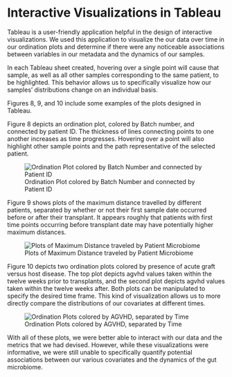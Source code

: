 # Interactive Visualizations in Tableau

Tableau is a user-friendly application helpful in the design of interactive visualizations. We used this application to visualize the our data over time in our ordination plots and determine if there were any noticeable associations between variables in our metadata and the dynamics of our samples.

In each Tableau sheet created, hovering over a single point will cause that sample, as well as all other samples corresponding to the same patient, to be highlighted. This behavior allows us to specifically visualize how our samples' distributions change on an individual basis.

Figures 8, 9, and 10 include some examples of the plots designed in Tableau. 

Figure 8 depicts an ordination plot, colored by Batch number, and connected by patient ID. The thickness of lines connecting points to one another increases as time progresses. Hovering over a point will also highlight other sample points and the path representative of the selected patient.

<p>
![Ordination Plot colored by Batch Number and connected by Patient ID](/Users/viveksriram/Desktop/ThesisFigures/figure8.png)

</p>

Figure 9 shows plots of the maximum distance travelled by different patients, separated by whether or not their first sample date occurred before or after their transplant. It appears roughly that patients with first time points occurring before transplant date may have potentially higher maximum distances.

<p>
![Plots of Maximum Distance traveled by Patient Microbiome](/Users/viveksriram/Desktop/ThesisFigures/figure9.png)

</p>

Figure 10 depicts two ordination plots colored by presence of acute graft versus host disease. The top plot depicts agvhd values taken within the twelve weeks prior to transplants, and the second plot depicts agvhd values taken within the twelve weeks after. Both plots can be manipulated to specify the desired time frame. This kind of visualization allows us to more directly compare the distributions of our covariates at different times.

<p>
![Ordination Plots colored by AGVHD, separated by Time](/Users/viveksriram/Desktop/ThesisFigures/figure10.png)

</p>

With all of these plots, we were better able to interact with our data and the metrics that we had devised. However, while these visualizations were informative, we were still unable to specifically quantify potential associations between our various covariates and the dynamics of the gut microbiome.